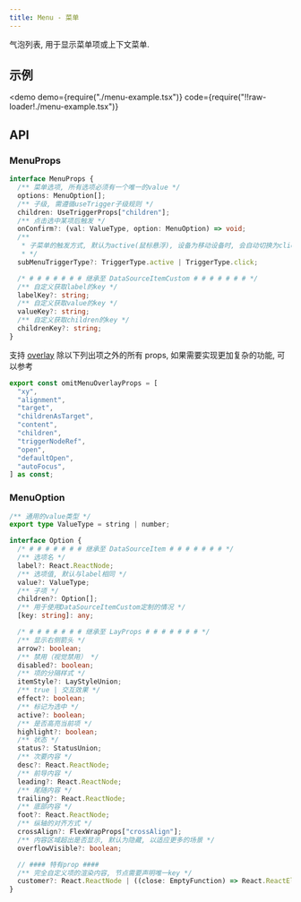 ```yaml
---
title: Menu - 菜单
---
```


气泡列表, 用于显示菜单项或上下文菜单.

## 示例

<demo
  demo={require("./menu-example.tsx")}
  code={require("!!raw-loader!./menu-example.tsx")}
></demo>

## API

### MenuProps

```ts
interface MenuProps {
  /** 菜单选项, 所有选项必须有一个唯一的value */
  options: MenuOption[];
  /** 子级, 需遵循useTrigger子级规则 */
  children: UseTriggerProps["children"];
  /** 点击选中某项后触发 */
  onConfirm?: (val: ValueType, option: MenuOption) => void;
  /**
   * 子菜单的触发方式, 默认为active(鼠标悬浮), 设备为移动设备时, 会自动切换为click
   * */
  subMenuTriggerType?: TriggerType.active | TriggerType.click;

  /* # # # # # # # 继承至 DataSourceItemCustom # # # # # # # */
  /** 自定义获取label的key */
  labelKey?: string;
  /** 自定义获取value的key */
  valueKey?: string;
  /** 自定义获取children的key */
  childrenKey?: string;
}
```

支持 [overlay](/docs/components/feedback/overlay/) 除以下列出项之外的所有 props, 如果需要实现更加复杂的功能, 可以参考

```ts
export const omitMenuOverlayProps = [
  "xy",
  "alignment",
  "target",
  "childrenAsTarget",
  "content",
  "children",
  "triggerNodeRef",
  "open",
  "defaultOpen",
  "autoFocus",
] as const;
```

### MenuOption

```ts
/** 通用的value类型 */
export type ValueType = string | number;

interface Option {
  /* # # # # # # # 继承至 DataSourceItem # # # # # # # */
  /** 选项名 */
  label?: React.ReactNode;
  /** 选项值, 默认与label相同 */
  value?: ValueType;
  /** 子项 */
  children?: Option[];
  /** 用于使用DataSourceItemCustom定制的情况 */
  [key: string]: any;

  /* # # # # # # # 继承至 LayProps # # # # # # # */
  /** 显示右侧箭头 */
  arrow?: boolean;
  /** 禁用（视觉禁用） */
  disabled?: boolean;
  /** 项的分隔样式 */
  itemStyle?: LayStyleUnion;
  /** true | 交互效果 */
  effect?: boolean;
  /** 标记为选中 */
  active?: boolean;
  /** 是否高亮当前项 */
  highlight?: boolean;
  /** 状态 */
  status?: StatusUnion;
  /** 次要内容 */
  desc?: React.ReactNode;
  /** 前导内容 */
  leading?: React.ReactNode;
  /** 尾随内容 */
  trailing?: React.ReactNode;
  /** 底部内容 */
  foot?: React.ReactNode;
  /** 纵轴的对齐方式 */
  crossAlign?: FlexWrapProps["crossAlign"];
  /** 内容区域超出是否显示, 默认为隐藏, 以适应更多的场景 */
  overflowVisible?: boolean;

  // #### 特有prop ####
  /** 完全自定义项的渲染内容, 节点需要声明唯一key */
  customer?: React.ReactNode | ((close: EmptyFunction) => React.ReactElement);
}
```
